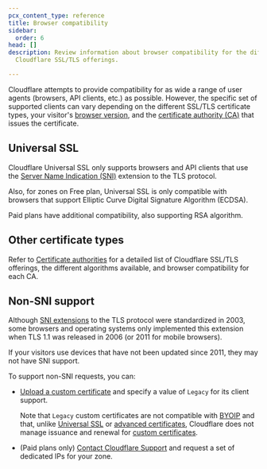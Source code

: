 ```yaml
---
pcx_content_type: reference
title: Browser compatibility
sidebar:
  order: 6
head: []
description: Review information about browser compatibility for the different
  Cloudflare SSL/TLS offerings.

---
```


Cloudflare attempts to provide compatibility for as wide a range of user agents (browsers, API clients, etc.) as possible. However, the specific set of supported clients can vary depending on the different SSL/TLS certificate types, your visitor's [browser version](#non-sni-support), and the [certificate authority (CA)](/ssl/reference/certificate-authorities/) that issues the certificate.

## Universal SSL

Cloudflare Universal SSL only supports browsers and API clients that use the [Server Name Indication (SNI)](https://www.cloudflare.com/learning/ssl/what-is-sni/) extension to the TLS protocol.

Also, for zones on Free plan, Universal SSL is only compatible with browsers that support Elliptic Curve Digital Signature Algorithm (ECDSA).

Paid plans have additional compatibility, also supporting RSA algorithm.

## Other certificate types

Refer to [Certificate authorities](/ssl/reference/certificate-authorities/) for a detailed list of Cloudflare SSL/TLS offerings, the different algorithms available, and browser compatibility for each CA.

## Non-SNI support

Although [SNI extensions](https://www.cloudflare.com/learning/ssl/what-is-sni/) to the TLS protocol were standardized in 2003, some browsers and operating systems only implemented this extension when TLS 1.1 was released in 2006 (or 2011 for mobile browsers).

If your visitors use devices that have not been updated since 2011, they may not have SNI support.

To support non-SNI requests, you can:

* [Upload a custom certificate](/ssl/edge-certificates/custom-certificates/uploading/#upload-a-custom-certificate) and specify a value of `Legacy` for its client support.

  Note that `Legacy` custom certificates are not compatible with [BYOIP](/byoip/) and that, unlike [Universal SSL](/ssl/edge-certificates/universal-ssl/) or [advanced certificates](/ssl/edge-certificates/advanced-certificate-manager/), Cloudflare does not manage issuance and renewal for [custom certificates](/ssl/edge-certificates/custom-certificates/).

* (Paid plans only) [Contact Cloudflare Support](/support/contacting-cloudflare-support/) and request a set of dedicated IPs for your zone.
